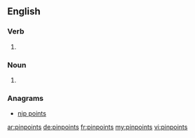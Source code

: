 ==English==

===Verb===
{{head|en}}

# {{en-third-person singular of|pinpoint}}

===Noun===
{{head|en|plural}}
# {{plural of|pinpoint|lang=en}}

===Anagrams===
* [[nip points#English|nip points]]

[[ar:pinpoints]]
[[de:pinpoints]]
[[fr:pinpoints]]
[[my:pinpoints]]
[[vi:pinpoints]]